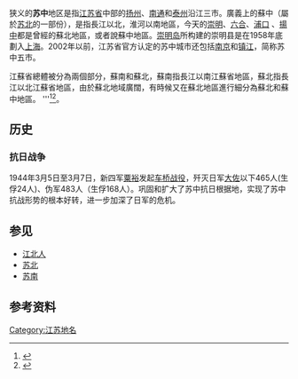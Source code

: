 {{About|江苏省的一个区域}}
{{增加来源|time=2019-10-04}}
狭义的'''苏中'''地区是指[[江苏省|江苏省]]中部的[[扬州市|扬州]]、[[南通市|南通]]和[[泰州市|泰州]]沿江三市。廣義上的蘇中（屬於[[苏北|苏北]]的一部份），是指長江以北，淮河以南地區，今天的[[崇明区|崇明]]、[[六合县|六合]]、[[浦口区|浦口]] 、[[揚中|揚中]]都是曾經的蘇北地區，或者說蘇中地區。[[崇明岛|崇明岛]]所构建的崇明县是在1958年底劃入[[上海|上海]]。2002年以前，江苏省官方认定的苏中城市还包括[[南京|南京]]和[[镇江|镇江]]，简称苏中五市。

江蘇省總體被分為兩個部分，蘇南和蘇北，蘇南指長江以南江蘇省地區，蘇北指長江以北江蘇省地區，由於蘇北地域廣闊，有時候又在蘇北地區進行細分為蘇北和蘇中地區。 '''<ref>{{Cite web |url=http://news.jstv.com/a/20190215/2955fb26c31449b285bd84b983ec2685.shtml |title=暴雪又来！最深积雪7厘米！江苏省气象台刚刚发布预报.. |accessdate=2019-10-04 |author=姜奇卉 |date=2019-02-15 |work= |publisher=荔枝网 |language=Zh-hans |archive-url=https://web.archive.org/web/20190924042635/http://news.jstv.com/a/20190215/2955fb26c31449b285bd84b983ec2685.shtml |archive-date=2019-09-24 |dead-url=yes }}</ref><ref>{{Cite web |url=http://www.weather.com.cn/jiangsu/tqyw/06/3207634.shtml |title=28日江淮之间和淮北地区有明显降水 |accessdate=2019-10-04 |author= |date=2019-06-25 |work=编辑：中国天气网江苏站 |publisher=中国天气网 |language=Zh-hans |archive-url=https://web.archive.org/web/20190924042637/http://www.weather.com.cn/jiangsu/tqyw/06/3207634.shtml |archive-date=2019-09-24 |dead-url=yes }}</ref>。

==历史==
===抗日战争===
1944年3月5日至3月7日，新四军[[粟裕|粟裕]]发起[[车桥战役|车桥战役]]，歼灭日军[[大佐|大佐]]以下465人(生俘24人)、伪军483人（生俘168人）。巩固和扩大了苏中抗日根据地，实现了苏中抗战形势的根本好转，进一步加深了日军的危机。

== 参见 ==
*[[江北人|江北人]]
*[[苏北|苏北]]
*[[苏南|苏南]]

== 参考资料 ==
{{reflist}}

[[Category:江苏地名|Category:江苏地名]]